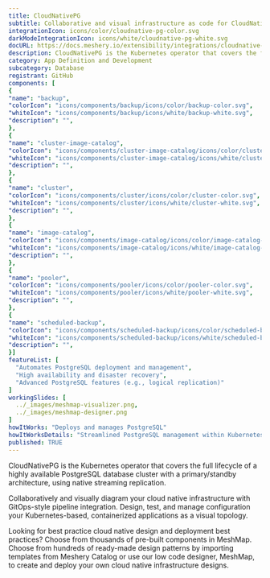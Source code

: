 ```yaml
---
title: CloudNativePG
subtitle: Collaborative and visual infrastructure as code for CloudNativePG
integrationIcon: icons/color/cloudnative-pg-color.svg
darkModeIntegrationIcon: icons/white/cloudnative-pg-white.svg
docURL: https://docs.meshery.io/extensibility/integrations/cloudnative-pg
description: CloudNativePG is the Kubernetes operator that covers the full lifecycle of a highly available PostgreSQL database cluster with a primary/standby architecture, using native streaming replication.
category: App Definition and Development
subcategory: Database
registrant: GitHub
components: [
{
"name": "backup",
"colorIcon": "icons/components/backup/icons/color/backup-color.svg",
"whiteIcon": "icons/components/backup/icons/white/backup-white.svg",
"description": "",
},
{
"name": "cluster-image-catalog",
"colorIcon": "icons/components/cluster-image-catalog/icons/color/cluster-image-catalog-color.svg",
"whiteIcon": "icons/components/cluster-image-catalog/icons/white/cluster-image-catalog-white.svg",
"description": "",
},
{
"name": "cluster",
"colorIcon": "icons/components/cluster/icons/color/cluster-color.svg",
"whiteIcon": "icons/components/cluster/icons/white/cluster-white.svg",
"description": "",
},
{
"name": "image-catalog",
"colorIcon": "icons/components/image-catalog/icons/color/image-catalog-color.svg",
"whiteIcon": "icons/components/image-catalog/icons/white/image-catalog-white.svg",
"description": "",
},
{
"name": "pooler",
"colorIcon": "icons/components/pooler/icons/color/pooler-color.svg",
"whiteIcon": "icons/components/pooler/icons/white/pooler-white.svg",
"description": "",
},
{
"name": "scheduled-backup",
"colorIcon": "icons/components/scheduled-backup/icons/color/scheduled-backup-color.svg",
"whiteIcon": "icons/components/scheduled-backup/icons/white/scheduled-backup-white.svg",
"description": "",
}]
featureList: [
  "Automates PostgreSQL deployment and management",
  "High availability and disaster recovery",
  "Advanced PostgreSQL features (e.g., logical replication)"
]
workingSlides: [
  ../_images/meshmap-visualizer.png,
  ../_images/meshmap-designer.png
]
howItWorks: "Deploys and manages PostgreSQL"
howItWorksDetails: "Streamlined PostgreSQL management within Kubernetes"
published: TRUE
---
```

<p>
CloudNativePG is the Kubernetes operator that covers the full lifecycle of a highly available PostgreSQL database cluster with a primary/standby architecture, using native streaming replication.
</p>
<p>
    Collaboratively and visually diagram your cloud native infrastructure with GitOps-style pipeline integration. Design, test, and manage configuration your Kubernetes-based, containerized applications as a visual topology.
</p>
<p>
    Looking for best practice cloud native design and deployment best practices? Choose from thousands of pre-built components in MeshMap. Choose from hundreds of ready-made design patterns by importing templates from Meshery Catalog or use our low code designer, MeshMap, to create and deploy your own cloud native infrastructure designs.
</p>

